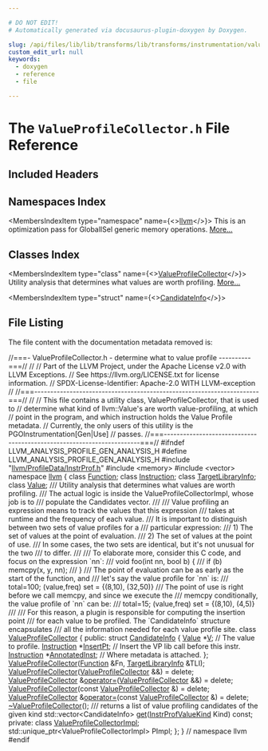 ```yaml
---

# DO NOT EDIT!
# Automatically generated via docusaurus-plugin-doxygen by Doxygen.

slug: /api/files/lib/lib/transforms/lib/transforms/instrumentation/valueprofilecollector-h
custom_edit_url: null
keywords:
  - doxygen
  - reference
  - file

---
```





# The `ValueProfileCollector.h` File Reference

<DoxygenPage pluginConfig={pluginConfig}>



## Included Headers

<IncludesList>
<IncludesListItem
  filePath="llvm/ProfileData/InstrProf.h"
  permalink="/docs/api/files/include/include/llvm/include/llvm/profiledata/instrprof-h"
  isLocal="true" />
<IncludesListItem
  filePath="memory"
  permalink=""
  isLocal="false" />
<IncludesListItem
  filePath="vector"
  permalink=""
  isLocal="false" />
</IncludesList>

## Namespaces Index

<MembersIndex>

<MembersIndexItem
  type="namespace"
  name={<><a href="/docs/api/namespaces/llvm">llvm</a></>}>
This is an optimization pass for GlobalISel generic memory operations. <a href="/docs/api/namespaces/llvm/#details">More...</a>
</MembersIndexItem>

</MembersIndex>

## Classes Index

<MembersIndex>

<MembersIndexItem
  type="class"
  name={<><a href="/docs/api/classes/llvm/valueprofilecollector">ValueProfileCollector</a></>}>
Utility analysis that determines what values are worth profiling. <a href="/docs/api/classes/llvm/valueprofilecollector/#details">More...</a>
</MembersIndexItem>

<MembersIndexItem
  type="struct"
  name={<><a href="/docs/api/structs/llvm/valueprofilecollector/candidateinfo">CandidateInfo</a></>}>
</MembersIndexItem>

</MembersIndex>


## File Listing

The file content with the documentation metadata removed is:

<ProgramListing>

<Link id="l00001" /><CodeLine lineNumber="1"><Highlight kind="comment">//===- ValueProfileCollector.h - determine what to value profile ----------===//</Highlight><Highlight kind="normal"></Highlight></CodeLine>
<Link id="l00002" /><CodeLine lineNumber="2"><Highlight kind="normal"></Highlight><Highlight kind="comment">//</Highlight><Highlight kind="normal"></Highlight></CodeLine>
<Link id="l00003" /><CodeLine lineNumber="3"><Highlight kind="normal"></Highlight><Highlight kind="comment">// Part of the LLVM Project, under the Apache License v2.0 with LLVM Exceptions.</Highlight><Highlight kind="normal"></Highlight></CodeLine>
<Link id="l00004" /><CodeLine lineNumber="4"><Highlight kind="normal"></Highlight><Highlight kind="comment">// See https://llvm.org/LICENSE.txt for license information.</Highlight><Highlight kind="normal"></Highlight></CodeLine>
<Link id="l00005" /><CodeLine lineNumber="5"><Highlight kind="normal"></Highlight><Highlight kind="comment">// SPDX-License-Identifier: Apache-2.0 WITH LLVM-exception</Highlight><Highlight kind="normal"></Highlight></CodeLine>
<Link id="l00006" /><CodeLine lineNumber="6"><Highlight kind="normal"></Highlight><Highlight kind="comment">//</Highlight><Highlight kind="normal"></Highlight></CodeLine>
<Link id="l00007" /><CodeLine lineNumber="7"><Highlight kind="normal"></Highlight><Highlight kind="comment">//===----------------------------------------------------------------------===//</Highlight><Highlight kind="normal"></Highlight></CodeLine>
<Link id="l00008" /><CodeLine lineNumber="8"><Highlight kind="normal"></Highlight><Highlight kind="comment">//</Highlight><Highlight kind="normal"></Highlight></CodeLine>
<Link id="l00009" /><CodeLine lineNumber="9"><Highlight kind="normal"></Highlight><Highlight kind="comment">// This file contains a utility class, ValueProfileCollector, that is used to</Highlight><Highlight kind="normal"></Highlight></CodeLine>
<Link id="l00010" /><CodeLine lineNumber="10"><Highlight kind="normal"></Highlight><Highlight kind="comment">// determine what kind of llvm::Value&#39;s are worth value-profiling, at which</Highlight><Highlight kind="normal"></Highlight></CodeLine>
<Link id="l00011" /><CodeLine lineNumber="11"><Highlight kind="normal"></Highlight><Highlight kind="comment">// point in the program, and which instruction holds the Value Profile metadata.</Highlight><Highlight kind="normal"></Highlight></CodeLine>
<Link id="l00012" /><CodeLine lineNumber="12"><Highlight kind="normal"></Highlight><Highlight kind="comment">// Currently, the only users of this utility is the PGOInstrumentation&#91;Gen|Use&#93;</Highlight><Highlight kind="normal"></Highlight></CodeLine>
<Link id="l00013" /><CodeLine lineNumber="13"><Highlight kind="normal"></Highlight><Highlight kind="comment">// passes.</Highlight><Highlight kind="normal"></Highlight></CodeLine>
<Link id="l00014" /><CodeLine lineNumber="14"><Highlight kind="normal"></Highlight><Highlight kind="comment">//===----------------------------------------------------------------------===//</Highlight><Highlight kind="normal"></Highlight></CodeLine>
<Link id="l00015" /><CodeLine lineNumber="15"><Highlight kind="normal"></Highlight></CodeLine>
<Link id="l00016" /><CodeLine lineNumber="16"><Highlight kind="normal"></Highlight><Highlight kind="preprocessor">#ifndef LLVM&#95;ANALYSIS&#95;PROFILE&#95;GEN&#95;ANALYSIS&#95;H</Highlight><Highlight kind="normal"></Highlight></CodeLine>
<Link id="l00017" /><CodeLine lineNumber="17"><Highlight kind="normal"></Highlight><Highlight kind="preprocessor">#define LLVM&#95;ANALYSIS&#95;PROFILE&#95;GEN&#95;ANALYSIS&#95;H</Highlight><Highlight kind="normal"></Highlight></CodeLine>
<Link id="l00018" /><CodeLine lineNumber="18"><Highlight kind="normal"></Highlight></CodeLine>
<Link id="l00019" /><CodeLine lineNumber="19"><Highlight kind="normal"></Highlight><Highlight kind="preprocessor">#include &quot;<a href="/docs/api/files/include/include/llvm/include/llvm/profiledata/instrprof-h">llvm/ProfileData/InstrProf.h</a>&quot;</Highlight><Highlight kind="normal"></Highlight></CodeLine>
<Link id="l00020" /><CodeLine lineNumber="20"><Highlight kind="normal"></Highlight><Highlight kind="preprocessor">#include &lt;memory&gt;</Highlight><Highlight kind="normal"></Highlight></CodeLine>
<Link id="l00021" /><CodeLine lineNumber="21"><Highlight kind="normal"></Highlight><Highlight kind="preprocessor">#include &lt;vector&gt;</Highlight><Highlight kind="normal"></Highlight></CodeLine>
<Link id="l00022" /><CodeLine lineNumber="22"><Highlight kind="normal"></Highlight></CodeLine>
<Link id="l00023" /><CodeLine lineNumber="23"><Highlight kind="normal"></Highlight><Highlight kind="keyword">namespace </Highlight><Highlight kind="normal"><a href="/docs/api/namespaces/llvm">llvm</a> &#123;</Highlight></CodeLine>
<Link id="l00024" /><CodeLine lineNumber="24"><Highlight kind="normal"></Highlight></CodeLine>
<Link id="l00025" /><CodeLine lineNumber="25"><Highlight kind="normal"></Highlight><Highlight kind="keyword">class </Highlight><Highlight kind="normal"><a href="/docs/api/classes/llvm/function">Function</a>;</Highlight></CodeLine>
<Link id="l00026" /><CodeLine lineNumber="26"><Highlight kind="normal"></Highlight><Highlight kind="keyword">class </Highlight><Highlight kind="normal"><a href="/docs/api/classes/llvm/instruction">Instruction</a>;</Highlight></CodeLine>
<Link id="l00027" /><CodeLine lineNumber="27"><Highlight kind="normal"></Highlight><Highlight kind="keyword">class </Highlight><Highlight kind="normal"><a href="/docs/api/classes/llvm/targetlibraryinfo">TargetLibraryInfo</a>;</Highlight></CodeLine>
<Link id="l00028" /><CodeLine lineNumber="28"><Highlight kind="normal"></Highlight><Highlight kind="keyword">class </Highlight><Highlight kind="normal"><a href="/docs/api/classes/llvm/value">Value</a>;</Highlight></CodeLine>
<Link id="l00029" /><CodeLine lineNumber="29"><Highlight kind="normal"></Highlight><Highlight kind="comment"></Highlight></CodeLine>
<Link id="l00030" /><CodeLine lineNumber="30"><Highlight kind="comment">/// Utility analysis that determines what values are worth profiling.</Highlight></CodeLine>
<Link id="l00031" /><CodeLine lineNumber="31"><Highlight kind="comment">/// The actual logic is inside the ValueProfileCollectorImpl, whose job is to</Highlight></CodeLine>
<Link id="l00032" /><CodeLine lineNumber="32"><Highlight kind="comment">/// populate the Candidates vector.</Highlight></CodeLine>
<Link id="l00033" /><CodeLine lineNumber="33"><Highlight kind="comment">///</Highlight></CodeLine>
<Link id="l00034" /><CodeLine lineNumber="34"><Highlight kind="comment">/// Value profiling an expression means to track the values that this expression</Highlight></CodeLine>
<Link id="l00035" /><CodeLine lineNumber="35"><Highlight kind="comment">/// takes at runtime and the frequency of each value.</Highlight></CodeLine>
<Link id="l00036" /><CodeLine lineNumber="36"><Highlight kind="comment">/// It is important to distinguish between two sets of value profiles for a</Highlight></CodeLine>
<Link id="l00037" /><CodeLine lineNumber="37"><Highlight kind="comment">/// particular expression:</Highlight></CodeLine>
<Link id="l00038" /><CodeLine lineNumber="38"><Highlight kind="comment">///  1) The set of values at the point of evaluation.</Highlight></CodeLine>
<Link id="l00039" /><CodeLine lineNumber="39"><Highlight kind="comment">///  2) The set of values at the point of use.</Highlight></CodeLine>
<Link id="l00040" /><CodeLine lineNumber="40"><Highlight kind="comment">/// In some cases, the two sets are identical, but it&#39;s not unusual for the two</Highlight></CodeLine>
<Link id="l00041" /><CodeLine lineNumber="41"><Highlight kind="comment">/// to differ.</Highlight></CodeLine>
<Link id="l00042" /><CodeLine lineNumber="42"><Highlight kind="comment">///</Highlight></CodeLine>
<Link id="l00043" /><CodeLine lineNumber="43"><Highlight kind="comment">/// To elaborate more, consider this C code, and focus on the expression &#96;nn&#96;:</Highlight></CodeLine>
<Link id="l00044" /><CodeLine lineNumber="44"><Highlight kind="comment">///  void foo(int nn, bool b) &#123;</Highlight></CodeLine>
<Link id="l00045" /><CodeLine lineNumber="45"><Highlight kind="comment">///    if (b)  memcpy(x, y, nn);</Highlight></CodeLine>
<Link id="l00046" /><CodeLine lineNumber="46"><Highlight kind="comment">///  &#125;</Highlight></CodeLine>
<Link id="l00047" /><CodeLine lineNumber="47"><Highlight kind="comment">/// The point of evaluation can be as early as the start of the function, and</Highlight></CodeLine>
<Link id="l00048" /><CodeLine lineNumber="48"><Highlight kind="comment">/// let&#39;s say the value profile for &#96;nn&#96; is:</Highlight></CodeLine>
<Link id="l00049" /><CodeLine lineNumber="49"><Highlight kind="comment">///     total=100; (value,freq) set = &#123;(8,10), (32,50)&#125;</Highlight></CodeLine>
<Link id="l00050" /><CodeLine lineNumber="50"><Highlight kind="comment">/// The point of use is right before we call memcpy, and since we execute the</Highlight></CodeLine>
<Link id="l00051" /><CodeLine lineNumber="51"><Highlight kind="comment">/// memcpy conditionally, the value profile of &#96;nn&#96; can be:</Highlight></CodeLine>
<Link id="l00052" /><CodeLine lineNumber="52"><Highlight kind="comment">///     total=15; (value,freq) set = &#123;(8,10), (4,5)&#125;</Highlight></CodeLine>
<Link id="l00053" /><CodeLine lineNumber="53"><Highlight kind="comment">///</Highlight></CodeLine>
<Link id="l00054" /><CodeLine lineNumber="54"><Highlight kind="comment">/// For this reason, a plugin is responsible for computing the insertion point</Highlight></CodeLine>
<Link id="l00055" /><CodeLine lineNumber="55"><Highlight kind="comment">/// for each value to be profiled. The &#96;CandidateInfo&#96; structure encapsulates</Highlight></CodeLine>
<Link id="l00056" /><CodeLine lineNumber="56"><Highlight kind="comment">/// all the information needed for each value profile site.</Highlight><Highlight kind="normal"></Highlight></CodeLine>
<Link id="l00057" /><CodeLine lineNumber="57" lineLink="/docs/api/classes/llvm/valueprofilecollector"><Highlight kind="normal"></Highlight><Highlight kind="keyword">class </Highlight><Highlight kind="normal"><a href="/docs/api/classes/llvm/valueprofilecollector/#a50d7cc1c6703d27214c819133e2f1c2d">ValueProfileCollector</a> &#123;</Highlight></CodeLine>
<Link id="l00058" /><CodeLine lineNumber="58"><Highlight kind="normal"></Highlight><Highlight kind="keyword">public</Highlight><Highlight kind="normal">:</Highlight></CodeLine>
<Link id="l00059" /><CodeLine lineNumber="59" lineLink="/docs/api/structs/llvm/valueprofilecollector/candidateinfo"><Highlight kind="normal">  </Highlight><Highlight kind="keyword">struct </Highlight><Highlight kind="normal"><a href="/docs/api/structs/llvm/valueprofilecollector/candidateinfo">CandidateInfo</a> &#123;</Highlight></CodeLine>
<Link id="l00060" /><CodeLine lineNumber="60" lineLink="/docs/api/structs/llvm/valueprofilecollector/candidateinfo/#a33e513524eeb021bc5ee610a5af2e218"><Highlight kind="normal">    <a href="/docs/api/classes/llvm/value">Value</a> &#42;<a href="/docs/api/structs/llvm/valueprofilecollector/candidateinfo/#a33e513524eeb021bc5ee610a5af2e218">V</a>;                   </Highlight><Highlight kind="comment">// The value to profile.</Highlight><Highlight kind="normal"></Highlight></CodeLine>
<Link id="l00061" /><CodeLine lineNumber="61" lineLink="/docs/api/structs/llvm/valueprofilecollector/candidateinfo/#a14391d07e3b0853da36fb4e7dbcee8f4"><Highlight kind="normal">    <a href="/docs/api/classes/llvm/instruction">Instruction</a> &#42;<a href="/docs/api/structs/llvm/valueprofilecollector/candidateinfo/#a14391d07e3b0853da36fb4e7dbcee8f4">InsertPt</a>;      </Highlight><Highlight kind="comment">// Insert the VP lib call before this instr.</Highlight><Highlight kind="normal"></Highlight></CodeLine>
<Link id="l00062" /><CodeLine lineNumber="62" lineLink="/docs/api/structs/llvm/valueprofilecollector/candidateinfo/#a46eb56fff802a50f7bdb536adb6230af"><Highlight kind="normal">    <a href="/docs/api/classes/llvm/instruction">Instruction</a> &#42;<a href="/docs/api/structs/llvm/valueprofilecollector/candidateinfo/#a46eb56fff802a50f7bdb536adb6230af">AnnotatedInst</a>; </Highlight><Highlight kind="comment">// Where metadata is attached.</Highlight><Highlight kind="normal"></Highlight></CodeLine>
<Link id="l00063" /><CodeLine lineNumber="63"><Highlight kind="normal">  &#125;;</Highlight></CodeLine>
<Link id="l00064" /><CodeLine lineNumber="64"><Highlight kind="normal"></Highlight></CodeLine>
<Link id="l00065" /><CodeLine lineNumber="65"><Highlight kind="normal">  <a href="/docs/api/classes/llvm/valueprofilecollector/#a50d7cc1c6703d27214c819133e2f1c2d">ValueProfileCollector</a>(<a href="/docs/api/classes/llvm/function">Function</a> &amp;Fn, <a href="/docs/api/classes/llvm/targetlibraryinfo">TargetLibraryInfo</a> &amp;TLI);</Highlight></CodeLine>
<Link id="l00066" /><CodeLine lineNumber="66" lineLink="/docs/api/classes/llvm/valueprofilecollector/#ab95bf7037940be7329308cfb90c0b724"><Highlight kind="normal">  <a href="/docs/api/classes/llvm/valueprofilecollector/#ab95bf7037940be7329308cfb90c0b724">ValueProfileCollector</a>(<a href="/docs/api/classes/llvm/valueprofilecollector/#a50d7cc1c6703d27214c819133e2f1c2d">ValueProfileCollector</a> &amp;&amp;) = </Highlight><Highlight kind="keyword">delete</Highlight><Highlight kind="normal">;</Highlight></CodeLine>
<Link id="l00067" /><CodeLine lineNumber="67" lineLink="/docs/api/classes/llvm/valueprofilecollector/#ade9ce0d51f3ceee8fbd4179628c50d60"><Highlight kind="normal">  <a href="/docs/api/classes/llvm/valueprofilecollector/#a50d7cc1c6703d27214c819133e2f1c2d">ValueProfileCollector</a> &amp;<a href="/docs/api/classes/llvm/valueprofilecollector/#ade9ce0d51f3ceee8fbd4179628c50d60">operator=</a>(<a href="/docs/api/classes/llvm/valueprofilecollector/#a50d7cc1c6703d27214c819133e2f1c2d">ValueProfileCollector</a> &amp;&amp;) = </Highlight><Highlight kind="keyword">delete</Highlight><Highlight kind="normal">;</Highlight></CodeLine>
<Link id="l00068" /><CodeLine lineNumber="68"><Highlight kind="normal"></Highlight></CodeLine>
<Link id="l00069" /><CodeLine lineNumber="69" lineLink="/docs/api/classes/llvm/valueprofilecollector/#a2fbfb13e2bd71b792b862ff8a84ec9e0"><Highlight kind="normal">  <a href="/docs/api/classes/llvm/valueprofilecollector/#a2fbfb13e2bd71b792b862ff8a84ec9e0">ValueProfileCollector</a>(</Highlight><Highlight kind="keyword">const</Highlight><Highlight kind="normal"> <a href="/docs/api/classes/llvm/valueprofilecollector/#a50d7cc1c6703d27214c819133e2f1c2d">ValueProfileCollector</a> &amp;) = </Highlight><Highlight kind="keyword">delete</Highlight><Highlight kind="normal">;</Highlight></CodeLine>
<Link id="l00070" /><CodeLine lineNumber="70" lineLink="/docs/api/classes/llvm/valueprofilecollector/#a7f73ce8c3bf35e72afeab96ed9bcbc28"><Highlight kind="normal">  <a href="/docs/api/classes/llvm/valueprofilecollector/#a50d7cc1c6703d27214c819133e2f1c2d">ValueProfileCollector</a> &amp;<a href="/docs/api/classes/llvm/valueprofilecollector/#a7f73ce8c3bf35e72afeab96ed9bcbc28">operator=</a>(</Highlight><Highlight kind="keyword">const</Highlight><Highlight kind="normal"> <a href="/docs/api/classes/llvm/valueprofilecollector/#a50d7cc1c6703d27214c819133e2f1c2d">ValueProfileCollector</a> &amp;) = </Highlight><Highlight kind="keyword">delete</Highlight><Highlight kind="normal">;</Highlight></CodeLine>
<Link id="l00071" /><CodeLine lineNumber="71" lineLink="/docs/api/classes/llvm/valueprofilecollector/#a0073f9fb1fa718484c55b00335021d99"><Highlight kind="normal">  <a href="/docs/api/classes/llvm/valueprofilecollector/#a0073f9fb1fa718484c55b00335021d99">~ValueProfileCollector</a>();</Highlight></CodeLine>
<Link id="l00072" /><CodeLine lineNumber="72"><Highlight kind="normal"></Highlight><Highlight kind="comment"></Highlight></CodeLine>
<Link id="l00073" /><CodeLine lineNumber="73"><Highlight kind="comment">  /// returns a list of value profiling candidates of the given kind</Highlight><Highlight kind="normal"></Highlight></CodeLine>
<Link id="l00074" /><CodeLine lineNumber="74"><Highlight kind="normal">  std::vector&lt;CandidateInfo&gt; <a href="/docs/api/classes/llvm/valueprofilecollector/#a9051f7b5cb39eaecf1a333768670f72f">get</a>(<a href="/docs/api/namespaces/llvm/#aa3a544a0d0dd4971f6c79d9869a1ffee">InstrProfValueKind</a> Kind) </Highlight><Highlight kind="keyword">const</Highlight><Highlight kind="normal">;</Highlight></CodeLine>
<Link id="l00075" /><CodeLine lineNumber="75"><Highlight kind="normal"></Highlight></CodeLine>
<Link id="l00076" /><CodeLine lineNumber="76"><Highlight kind="normal"></Highlight><Highlight kind="keyword">private</Highlight><Highlight kind="normal">:</Highlight></CodeLine>
<Link id="l00077" /><CodeLine lineNumber="77"><Highlight kind="normal">  </Highlight><Highlight kind="keyword">class </Highlight><Highlight kind="normal"><a href="/docs/api/classes/valueprofilecollector/valueprofilecollectorimpl">ValueProfileCollectorImpl</a>;</Highlight></CodeLine>
<Link id="l00078" /><CodeLine lineNumber="78"><Highlight kind="normal">  std::unique&#95;ptr&lt;ValueProfileCollectorImpl&gt; PImpl;</Highlight></CodeLine>
<Link id="l00079" /><CodeLine lineNumber="79"><Highlight kind="normal">&#125;;</Highlight></CodeLine>
<Link id="l00080" /><CodeLine lineNumber="80"><Highlight kind="normal"></Highlight></CodeLine>
<Link id="l00081" /><CodeLine lineNumber="81"><Highlight kind="normal">&#125; </Highlight><Highlight kind="comment">// namespace llvm</Highlight><Highlight kind="normal"></Highlight></CodeLine>
<Link id="l00082" /><CodeLine lineNumber="82"><Highlight kind="normal"></Highlight></CodeLine>
<Link id="l00083" /><CodeLine lineNumber="83"><Highlight kind="normal"></Highlight><Highlight kind="preprocessor">#endif</Highlight></CodeLine>

</ProgramListing>


</DoxygenPage>
